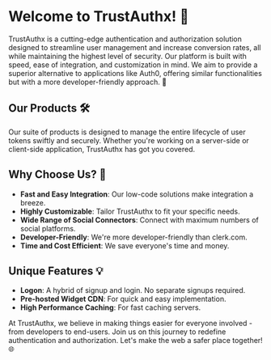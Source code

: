 # Welcome to TrustAuthx! 👋

TrustAuthx is a cutting-edge authentication and authorization solution designed to streamline user management and increase conversion rates, all while maintaining the highest level of security. Our platform is built with speed, ease of integration, and customization in mind. We aim to provide a superior alternative to applications like Auth0, offering similar functionalities but with a more developer-friendly approach. 🚀

## Our Products 🛠️

Our suite of products is designed to manage the entire lifecycle of user tokens swiftly and securely. Whether you're working on a server-side or client-side application, TrustAuthx has got you covered. 

## Why Choose Us? 🎯

- **Fast and Easy Integration**: Our low-code solutions make integration a breeze.
- **Highly Customizable**: Tailor TrustAuthx to fit your specific needs.
- **Wide Range of Social Connectors**: Connect with maximum numbers of social platforms.
- **Developer-Friendly**: We're more developer-friendly than clerk.com.
- **Time and Cost Efficient**: We save everyone's time and money.

## Unique Features 💡

- **Logon**: A hybrid of signup and login. No separate signups required.
- **Pre-hosted Widget CDN**: For quick and easy implementation.
- **High Performance Caching**: For fast caching servers.

At TrustAuthx, we believe in making things easier for everyone involved - from developers to end-users. Join us on this journey to redefine authentication and authorization. Let's make the web a safer place together! 🌐
